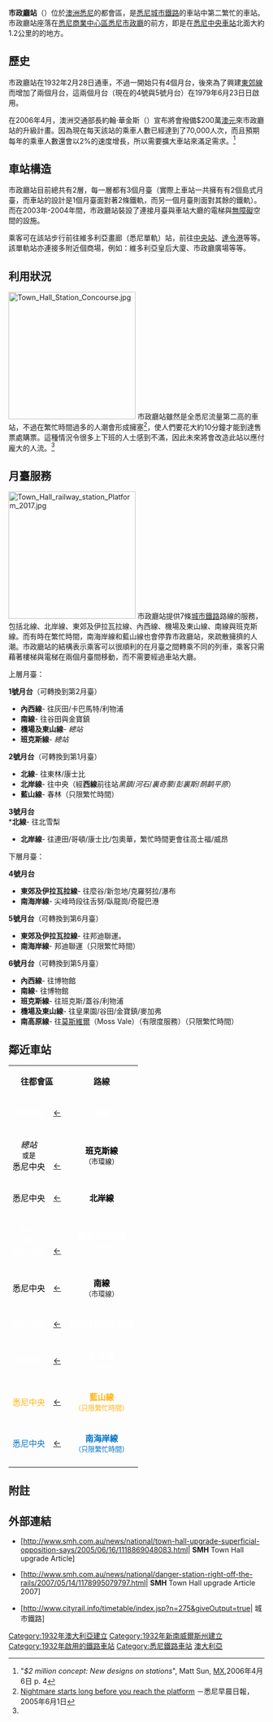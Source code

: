 {{noteTA
|G1=地名
|G2=Transport
}}
{{Coor icon|w=20px|33|87|34|S|151|20|67|E|1000000}}
{{Infobox station
| name         = 市政廳<br />{{lang|en|Town Hall}}
| style        = Sydney Trains
| image        = Town Hall Railway Station, Sydney.jpg
| caption      = 2015年2月[[喬治街_(悉尼)|喬治街]]入口
| address      = [[新南威爾士州|新南威爾士州]][[悉尼|悉尼]][[喬治街_(悉尼)|喬治街]]
| country      = [[澳洲|澳洲]]
| coordinates  = {{coord|-33.8736819|151.2047579|region:AU-NSW_type:railwaystation|format=dms|display=inline,title}}
| distance     = 距離[[悉尼中央車站|悉尼中央車站]]{{convert|1.18|km|mi|abbr=on}}<small>（[[順時針|順時針]]）
| line         = {{link-en|城市環線 (悉尼)|City Circle|城市環線}}
| connections  = 巴士
| structure    = 地下
| platform     = 6個（2個島式，2個側式）
| elevation    = 
| depth        = {{plainlist|
*{{convert|6|m}}<small>（上層）</small>
*{{convert|12|m}}<small>（下層）</small>}}
| levels       = 2層
| tracks       = 6條
| parking      = 
| bicycle      = 
| opened       = 1932年2月28日
| closed       = 
| rebuilt      = 
| architect    = {{link-en|約翰·布拉德菲爾德 (工程師)|John Bradfield (engineer)|約翰·布拉德菲爾德}}<small>（設計師）</small><ref name=oeh>{{cite NSW SHR|4802010|Town Hall Railway Station}}</ref>
| architectural_style =
| electrified  = 是
| disabled     = 是
| owned        = [[新南威爾士州鐵路局|新南威爾士州鐵路局]]
| operator     = [[悉尼列車|悉尼列車]]
| status       = 有人
| former       = 
| passengers          = 每日89,020人<ref>{{cite web |author=Bureau of Transport Statistics |url=https://www.transport.nsw.gov.au/sites/default/files/media/documents/2017/Train%20Statistics%202014.pdf |title=Train Statistics 2014 |publisher=Transport NSW |accessdate=12 July 2018 |archive-date=2020-02-28 |archive-url=https://web.archive.org/web/20200228103002/https://www.transport.nsw.gov.au/sites/default/files/media/documents/2017/Train%20Statistics%202014.pdf |dead-url=no }}</ref>
| pass_year           = 2013年
| pass_rank           = 2
| pass_system         = 悉尼列車，新州鐵路
| mpassengers  = 
| services     = 
| map_locator  =
| web          = [https://transportnsw.info/stop?q=10101101#/ Transport for NSW]
| route_map    = [[Template:Sydney_Trains_City_Circle|City Circle route map]]
| map_state    = 
}}
'''市政廳站'''（{{lang-en|Town Hall railway station}}）位於[[澳洲|澳洲]][[悉尼|悉尼]]的都會區，是[[悉尼城市鐵路|悉尼城市鐵路]]的車站中第二繁忙的車站。市政廳站座落在[[悉尼商業中心區|悉尼商業中心區]][[悉尼市政廳|悉尼市政廳]]的前方，即是在[[悉尼中央車站|悉尼中央車站]]北面大約1.2公里的的地方。

==歷史==
市政廳站在1932年2月28日通車，不過一開始只有4個月台，後來為了興建[[東郊及伊拉瓦拉線|東郊線]]而增加了兩個月台，這兩個月台（現在的4號與5號月台）在1979年6月23日日啟用。

在2006年4月，澳洲交通部長約翰·華金斯（{{lang|en|John Watkins}}）宣布將會撥備$200萬[[澳元|澳元]]來市政廳站的升級計畫。因為現在每天該站的乘車人數已經達到了70,000人次，而且預期每年的乘車人數還會以2%的速度增長，所以需要擴大車站來滿足需求。<ref name="work">"''$2 million concept: New designs on stations''", Matt Sun, [[MX_(newspaper)|MX]],2006年4月6日  p. 4</ref>

==車站構造==
市政廳站目前總共有2層，每一層都有3個月臺（實際上車站一共擁有有2個島式月臺，而車站的設計是1個月臺面對著2條鐵軌，而另一個月臺則面對其餘的鐵軌）。而在2003年-2004年間，市政廳站裝設了連接月臺與車站大廳的電梯與[[無障礙|無障礙]]空間的設施。

乘客可在該站步行前往維多利亞畫廊（悉尼單軌）站，前往[[悉尼中央車站|中央站]]、[[達令港|達令港]]等等。該單軌站亦連接多附近個商場，例如：維多利亞皇后大廈、市政廳廣場等等。

==利用狀況==
[[File:Town_Hall_Station_Concourse.jpg|250px]]
市政廳站雖然是全悉尼流量第二高的車站，不過在繁忙時間過多的人潮會形成擁塞<ref>[http://www.smh.com.au/news/National/Nightmare-starts-long-before-you-reach-the-platform/2005/05/31/1117305622737.html Nightmare starts long before you reach the platform] {{Wayback|url=http://www.smh.com.au/news/National/Nightmare-starts-long-before-you-reach-the-platform/2005/05/31/1117305622737.html |date=20110829220116 }}－悉尼早晨日報，2005年6月1日</ref>，使人們要花大約10分鐘才能到達售票處購票。這種情況令很多上下班的人士感到不滿，因此未來將會改造此站以應付龐大的人流。<ref name="work"/>

==月臺服務==
[[File:Town_Hall_railway_station_Platform_2017.jpg|250px]]
市政廳站提供7條[[城市鐵路|城市鐵路]]路線的服務，包括北線、北岸線、東郊及伊拉瓦拉線、內西線、機場及東山線、南線與班克斯線。而有時在繁忙時間，南海岸線和藍山線也會停靠市政廳站，來疏散擁擠的人潮。市政廳站的結構表示乘客可以很順利的在月臺之間轉乘不同的列車，乘客只需藉著樓梯與電梯在兩個月臺間移動，而不需要經過車站大廳。

;上層月臺：
'''1號月台'''（可轉換到第2月臺）
*'''內西線'''- 往灰田/卡巴馬特/利物浦
*'''南線'''- 往谷田與金寶鎮
*'''機場及東山線'''- ''總站''
*'''班克斯線'''- ''總站''
'''2號月台'''（可轉換到第1月臺）
*'''北線'''- 往東林/康士比
*'''北岸線'''- 往中央（經'''西線'''前往站''黑鎮''/''河石''/''裏奇蒙''/''彭裏斯''/''鸸鹋平原''）
*'''藍山線'''- 春林（只限繁忙時間）

'''3號月台'''<br>
*'''北線'''- 往北雪梨
*'''北岸線'''- 往連田/哥頓/康士比/包奧華，繁忙時間更會往高士福/威昂

;下層月臺：
'''4號月台'''
*'''東郊及伊拉瓦拉線'''- 往麼谷/新忽地/克羅努拉/瀑布
*'''南海岸線'''- 尖峰時段往舌努/臥龍崗/奇龍巴港

'''5號月台'''（可轉換到第6月臺）
*'''東郊及伊拉瓦拉線'''- 往邦迪聯運。
*'''南海岸線'''- 邦迪聯運（只限繁忙時間）

'''6號月台'''（可轉換到第5月臺）
*'''內西線'''- 往博物館
*'''南線'''- 往博物館
*'''班克斯線'''- 往班克斯/蓋谷/利物浦
*'''機場及東山線'''- 往皇果園/谷田/金寶鎮/麥加弗
*'''南高原線'''- 往[[莫斯維爾_(新南威爾士州)|莫斯維爾]]（Moss Vale）（有限度服務）（只限繁忙時間）

==鄰近車站==

{| class="wikitable" style="margin: 1em auto 1em auto" 
|- 
|colspan=2 align="center"| '''往都會區''' 
|align="center"|  '''路線''' 
|colspan=2 align="center"|   '''往外城'''
|- 
|align="center" bgcolor= #ce1126 | <span style="color: White;"> 悉尼中央</span> || align="center" bgcolor= #ce1126| [[悉尼中央車站|←]] ||align="center" bgcolor= #ce1126 | <span style="color: White;">'''北線'''</span> || align="center" bgcolor= #ce1126| [[溫亞車站|→]]||align="center" bgcolor=#ce1126| <span style="color: White;">溫亞</span>
|- 
|align="center" bgcolor= #f78f1e| <span style="color: Black;">  ''總站''<br /><small>或是</small><br />悉尼中央|| align="center" bgcolor= #f78f1e | <br /><br />[[悉尼中央車站|←]] ||align="center" bgcolor= #f78f1e | <span style="color: Black;">'''班克斯線'''<br /><small>（市環線）</small></span>|| align="center" bgcolor=#f78f1e | [[溫亞車站|→]]||align="center" bgcolor= #f78f1e | <span style="color: Black;">溫亞</span>
|- 
|align="center" bgcolor= #fcb514 | <span style="color: Black;">悉尼中央|| align="center" bgcolor= #fcb514  |[[悉尼中央車站|←]] ||align="center" bgcolor= #fcb514 | <span style="color: Black;">'''北岸線'''</span>|| align="center" bgcolor=#fcb514 | [[溫亞車站|→]]||align="center" bgcolor= #fcb514 | <span style="color: Black;"> 溫亞</span>
|- 
|align="center" bgcolor= #339e35 | <span style="color: White;">''總站''<br /><small>或是</small><br />悉尼中央|| align="center" bgcolor= #339e35|<br /><br /> [[悉尼中央車站|←]] ||align="center" bgcolor= #339e35 | <span style="color: White;">'''機場及東山線'''<br /><small>（市環線）</small></span> || align="center" bgcolor= #339e35| [[溫亞車站|→]]||align="center" bgcolor= #339e35 | <span style="color: White;">溫亞</span>
|- 
|align="center" bgcolor= #99ccff | <span style="color: Black;"> 悉尼中央|| align="center" bgcolor= #99ccff | [[悉尼中央車站|←]] ||align="center" bgcolor= #99ccff  | <span style="color: Black;">'''南線'''</span><br /><small>（市環線）</small></span> ||align="center" bgcolor= #99ccff | [[溫亞車站|→]]||align="center" bgcolor= #99ccff | <span style="color: Black;">溫亞</span>
|- 
|align="center" bgcolor= #0072c6 | <span style="color: White;"> 悉尼中央</span> || align="center" bgcolor= #0072c6 | [[悉尼中央車站|←]] ||align="center" bgcolor= #0072c6 | <span style="color: White;">'''東郊及伊拉瓦拉線'''</span> || align="center" bgcolor= #0072c6 | [[馬丁廣場車站|→]] ||align="center" bgcolor= #0072c6 | <span style="color: White;">馬丁廣場</span>
|- 
|align="center" bgcolor= #8d80b8 | <span style="color: White;"> 悉尼中央 || align="center" bgcolor= #8d80b8 | [[悉尼中央車站|←]] ||align="center" bgcolor= #8d80b8 | <span style="color: White;">'''內西線'''<br /><small>（市環線）</small></span> || align="center" bgcolor= #8d80b8 | [[溫亞車站|→]] ||align="center" bgcolor= #8d80b8 | <span style="color: White;">溫亞</span>
|-
|align="center" bgcolor= #efefef | <span style="color: #fcb514;"> 悉尼中央</span> ||align="center" bgcolor=efefef |[[悉尼中央車站|←]]<br /> ||align="center" bgcolor=efefef | <span style="color: #fcb514;">'''藍山線'''<br><small>（只限繁忙時間）</small></span> || align="center" bgcolor= #efefef | [[溫亞車站|→]] ||align="center" bgcolor=efefef | <span style="color: #fcb514;"> 溫亞<br><small>（只限繁忙時間）</span> 
|- 
|align="center" bgcolor= #efefef | <span style="color: #0072c6;"> 悉尼中央</span>||align="center" bgcolor= #efefef | [[悉尼中央車站|←]]|| align="center" bgcolor=efefef | <span style="color: #0072c6;">'''南海岸線'''<br><small>（只限繁忙時間）</small></span> ||align="center" bgcolor=efefef |[[馬丁廣場車站|→]]<br /> ||align="center" bgcolor=efefef | <span style="color: #0072c6;"> 馬丁廣場<br><small>（只限繁忙時間）</small></span> 
|-
|}

==附註==
<div class="references-small">
<references/>
</div>

==外部連結==
*{{en}}[http://www.smh.com.au/news/national/town-hall-upgrade-superficial-opposition-says/2005/06/16/1118869048083.html| '''SMH''' Town Hall upgrade Article] {{Wayback|url=http://www.smh.com.au/news/national/town-hall-upgrade-superficial-opposition-says/2005/06/16/1118869048083.html%7C |date=20080523225716 }}
*{{en}}[http://www.smh.com.au/news/national/danger-station-right-off-the-rails/2007/05/14/1178995079797.html| '''SMH''' Town Hall upgrade Article 2007] {{Wayback|url=http://www.smh.com.au/news/national/danger-station-right-off-the-rails/2007/05/14/1178995079797.html%7C |date=20080523225501 }}
*{{en}}[http://www.cityrail.info/timetable/index.jsp?n=275&giveOutput=true| 城市鐵路] {{Wayback|url=http://www.cityrail.info/timetable/index.jsp?n=275&giveOutput=true%7C |date=20070929122506 }}
{{Mapit-AUS-suburbscale|long=151.20678|lat=-33.8734}}
{{Portal bar|澳大利亞|新南威爾斯|鐵路|城市軌道交通|澳大利亞鐵路運輸|澳大利亞建築}}
[[Category:1932年澳大利亞建立|Category:1932年澳大利亞建立]]
[[Category:1932年新南威爾斯州建立|Category:1932年新南威爾斯州建立]]
[[Category:1932年啟用的鐵路車站|Category:1932年啟用的鐵路車站]]
[[Category:悉尼鐵路車站|Category:悉尼鐵路車站]]
[[Category:以市政府命名的鐵路車站|澳大利亞]]